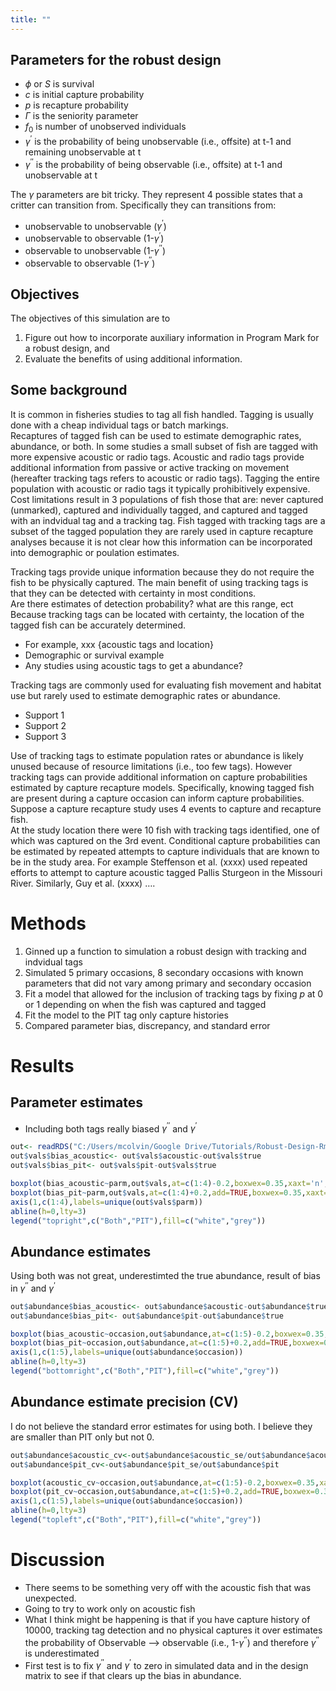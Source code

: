 ```yaml
---
title: ""
---
```


<!-- <img src="media/banner-01.jpg" ALIGN="center" width=99%/> -->



## Parameters for the robust design

* $\phi$ or $S$ is survival
* $c$ is initial capture probability
* $p$ is recapture probability
* $\Gamma$ is the seniority parameter
* $f_0$ is number of unobserved individuals
* $\gamma^{\prime}$ is the probability of being unobservable (i.e., offsite) at t-1 and remaining unobservable at t
* $\gamma^{\prime\prime}$ is the probability of being observable (i.e., offsite) at t-1 and unobservable at t

The $\gamma$ parameters are bit tricky.  They represent 4 possible states that a critter can transition from.
Specifically they can transitions from:

* unobservable to unobservable ($\gamma^{\prime}$)
* unobservable to observable (1-$\gamma^{\prime}$)
* observable to unobservable (1-$\gamma^{\prime\prime}$)
* observable to observable (1-$\gamma^{\prime\prime}$)

## Objectives

The objectives of this simulation are to

1. Figure out how to incorporate auxiliary information in Program Mark for a robust design, and
2. Evaluate the benefits of using additional information.

## Some background

It is common in fisheries studies to tag all fish handled.
Tagging is usually done with a cheap individual tags or batch markings.  
Recaptures of tagged fish can be used to estimate demographic rates, abundance, or both.
In some studies a small subset of fish are tagged with more expensive acoustic or radio tags.
Acoustic and radio tags provide additional information from passive or active tracking on movement (hereafter tracking tags refers to acoustic or radio tags).
Tagging the entire population with acoustic or radio tags it typically prohibitively expensive.
Cost limitations result in 3 populations of fish those that are: never captured (unmarked), captured and individually tagged, and captured and tagged with an indvidual tag and a tracking tag.
Fish tagged with tracking tags are a subset of the tagged population they are rarely used in capture recapture analyses because it is not clear how this information can be incorporated into demographic or poulation estimates.

Tracking tags provide unique information because they do not require the fish to be physically captured.
The main benefit of using tracking tags is that they can be detected with certainty in most conditions.  
Are there estimates of detection probability?  what are this range, ect
Because tracking tags can be located with certainty, the location of the tagged fish can be accurately determined.

* For example, xxx {acoustic tags and location}
* Demographic or survival example
* Any studies using acoustic tags to get a abundance?


Tracking tags are commonly used for evaluating fish movement and habitat use but rarely used to estimate demographic rates or abundance.  

* Support 1
* Support 2
* Support 3

Use of tracking tags to estimate population rates or abundance is likely unused because of resource limitations (i.e., too few tags).
However tracking tags can provide additional information on capture probabilities estimated by capture recapture models.
Specifically, knowing tagged fish are present during a capture occasion can inform capture probabilities.
Suppose a capture recapture study uses 4 events to capture and recapture fish.  
At the study location there were 10 fish with tracking tags identified, one of which was captured on the 3rd event.
Conditional capture probabilities can be estimated by repeated attempts to capture individuals that are known to be in the study area.
For example Steffenson et al. (xxxx) used repeated efforts to attempt to capture acoustic tagged Pallis Sturgeon in the Missouri River.
Similarly, Guy et al. (xxxx) ....


# Methods

1. Ginned up a function to simulation a robust design with tracking and indvidual tags
2. Simulated 5 primary occasions, 8 secondary occasions with known parameters that did not vary among primary and secondary occasion
3. Fit a model that allowed for the inclusion of tracking tags by fixing $p$ at 0 or 1 depending on when the fish was captured and tagged
4. Fit the model to the PIT tag only capture histories
5. Compared parameter bias, discrepancy, and standard error

# Results

## Parameter estimates

* Including both tags really biased $\gamma^{\prime\prime}$ and $\gamma^{\prime}$
```r
out<- readRDS("C:/Users/mcolvin/Google Drive/Tutorials/Robust-Design-Rmark-With-Acoustic/sim-output2.RDS")
out$vals$bias_acoustic<- out$vals$acoustic-out$vals$true
out$vals$bias_pit<- out$vals$pit-out$vals$true

boxplot(bias_acoustic~parm,out$vals,at=c(1:4)-0.2,boxwex=0.35,xaxt='n',las=1)
boxplot(bias_pit~parm,out$vals,at=c(1:4)+0.2,add=TRUE,boxwex=0.35,xaxt='n',yaxt='n',col="grey")
axis(1,c(1:4),labels=unique(out$vals$parm))
abline(h=0,lty=3)
legend("topright",c("Both","PIT"),fill=c("white","grey"))
```

## Abundance estimates

Using both was not great, underestimted the true abundance, result of bias in $\gamma^{\prime\prime}$ and $\gamma^{\prime}$

```r

out$abundance$bias_acoustic<- out$abundance$acoustic-out$abundance$true
out$abundance$bias_pit<- out$abundance$pit-out$abundance$true

boxplot(bias_acoustic~occasion,out$abundance,at=c(1:5)-0.2,boxwex=0.35,xaxt='n',las=1,ylim=c(-25,10),xlab="Occasion")
boxplot(bias_pit~occasion,out$abundance,at=c(1:5)+0.2,add=TRUE,boxwex=0.35,xaxt='n',yaxt='n',col="grey")
axis(1,c(1:5),labels=unique(out$abundance$occasion))
abline(h=0,lty=3)
legend("bottomright",c("Both","PIT"),fill=c("white","grey"))
```

## Abundance estimate precision (CV)

I do not believe the standard error estimates for using both.  I believe they are smaller than PIT only but not 0.

```r
out$abundance$acoustic_cv<-out$abundance$acoustic_se/out$abundance$acoustic
out$abundance$pit_cv<-out$abundance$pit_se/out$abundance$pit

boxplot(acoustic_cv~occasion,out$abundance,at=c(1:5)-0.2,boxwex=0.35,xaxt='n',las=1,xlab="Occasion")
boxplot(pit_cv~occasion,out$abundance,at=c(1:5)+0.2,add=TRUE,boxwex=0.35,xaxt='n',yaxt='n',col="grey")
axis(1,c(1:5),labels=unique(out$abundance$occasion))
abline(h=0,lty=3)
legend("topleft",c("Both","PIT"),fill=c("white","grey"))
```


# Discussion

* There seems to be something very off with the acoustic fish that was unexpected.
* Going to try to work only on acoustic fish
* What I think might be happening is that if you have capture history of 10000, tracking tag detection and no physical
captures it over estimates  the probability of Observable --> observable (i.e., 1-$\gamma^{\prime\prime}$) and therefore
$\gamma^{\prime\prime}$ is underestimated
* First test is to fix $\gamma^{\prime\prime}$ and $\gamma^{\prime}$ to zero in simulated data and in the design matrix to 
see if that clears up the bias in abundance.







